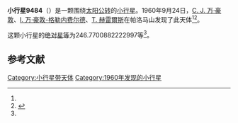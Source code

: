 {{Infobox planet
| bgcolour = #FFFFC0
| name = 9484 Wanambi
| symbol = 
| image = 
| caption = 
| discovery = yes
| discovery_ref = 
| discoverer = [[C._J._万·豪敦|C. J. 万·豪敦]]、[[I._万·豪敦-格勒内费尔德|I. 万·豪敦-格勒内费尔德]]、[[T._赫雷爾斯|T. 赫雷爾斯]]
| discovery_site = [[帕洛马山|帕洛马山]] 
| discovered = 1960年9月24日
| designations = yes
| mp_name = 
| named_after = 
| alt_names = 4590 P-L/ 1954 MY / 1982 UT4 / 1998 QX46
| mp_category = [[主带小行星|主带小行星]]
| orbit_ref = <ref name="a">[http://ssd.jpl.nasa.gov/sbdb.cgi?sstr=9484 9484 Wanambi] {{Wayback|url=http://ssd.jpl.nasa.gov/sbdb.cgi?sstr=9484 |date=20140815054510 }}，小行星數據庫瀏覽器（JPL Small-Body Database Browser）－[[美国国家航空航天局|美国国家航空航天局]]喷气推进实验室</ref>
| epoch = 2456400.5 (2013年4月18日更新)
| aphelion = {{convert|3.612830039216535|AU|km|3|abbr=on|lk=out}}
| perihelion = {{convert|2.567256873082459|AU|km|3|abbr=on}}
| semimajor = {{convert|3.090043456149497|AU|km|3|abbr=on}}
| eccentricity = 0.169184217
| period = 1984.016627 [[日|日]]<br />5.43[[儒略年|儒略年]]
| avg_speed = 
| inclination = 1.923544633513663
| asc_node = 89.70924967055264
| mean_anomaly = 
| arg_peri = 246.7700882222997
| satellites = 
| physical_characteristics = yes
| dimensions = 
| mass = 
| density = 
| surface_grav = 
| escape_velocity = 
| sidereal_day = 
| axial_tilt = 
| pole_ecliptic_lat = 
| pole_ecliptic_lon = 
| albedo = 
| temperatures= 
| temp_name1 = 
| mean_temp_1 = 
| max_temp_1 = 
| temp_name2 = 
| max_temp_2 = 
| spectral_type = 
| abs_magnitude = 246.7700882222997
}}

'''小行星9484'''（{{lang-en|9484 Wanambi}}）是一颗围绕[[太阳|太阳]][[公转|公转]]的[[小行星|小行星]]。1960年9月24日，[[C._J._万·豪敦|C. J. 万·豪敦]]、[[I._万·豪敦-格勒内费尔德|I. 万·豪敦-格勒内费尔德]]、[[T._赫雷爾斯|T. 赫雷爾斯]]在帕洛马山发现了此天体<ref name="a" /><ref>{{cite news|title=小行星列表|url=http://cfa-www.harvard.edu/iau/lists/NumberedMPs.txt|accessdate=2013-07-08|newspaper=哈佛大学|archive-date=2008-05-17|archive-url=https://web.archive.org/web/20080517010638/http://cfa-www.harvard.edu/iau/lists/NumberedMPs.txt|dead-url=no}}</ref>。

这颗小行星的[[绝对星等|绝对星等]]为246.7700882222997等<ref name="a" />。

==参考文献==
{{reflist}}
{{Minor Planet Number|[[小行星9483|小行星9483]]|[[小行星9485|小行星9485]]}}

{{小天体}}

[[Category:小行星带天体|Category:小行星带天体]]
[[Category:1960年发现的小行星|Category:1960年发现的小行星]]

{{asteroid-stub}}